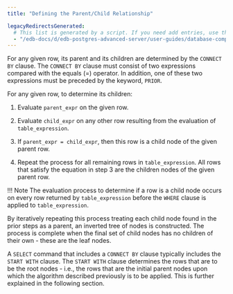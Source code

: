 ```yaml
---
title: "Defining the Parent/Child Relationship"

legacyRedirectsGenerated:
  # This list is generated by a script. If you need add entries, use the `legacyRedirects` key.
  - "/edb-docs/d/edb-postgres-advanced-server/user-guides/database-compatibility-for-oracle-developers-guide/13/defining_the_parent_child_relationship.html"
---
```


<div id="defining_the_parent_child_relationship" class="registered_link"></div>

For any given row, its parent and its children are determined by the `CONNECT BY` clause. The `CONNECT BY` clause must consist of two expressions compared with the equals (=) operator. In addition, one of these two expressions must be preceded by the keyword, `PRIOR`.

For any given row, to determine its children:

1.  Evaluate `parent_expr` on the given row.

2.  Evaluate `child_expr` on any other row resulting from the evaluation of `table_expression`.

3.  If `parent_expr = child_expr`, then this row is a child node of the given parent row.

4.  Repeat the process for all remaining rows in `table_expression`. All rows that satisfy the equation in step 3 are the children nodes of the given parent row.

!!! Note
    The evaluation process to determine if a row is a child node occurs on every row returned by `table_expression` before the `WHERE` clause is applied to `table_expression`.

By iteratively repeating this process treating each child node found in the prior steps as a parent, an inverted tree of nodes is constructed. The process is complete when the final set of child nodes has no children of their own - these are the leaf nodes.

A `SELECT` command that includes a `CONNECT BY` clause typically includes the `START WITH` clause. The `START WITH` clause determines the rows that are to be the root nodes - i.e., the rows that are the initial parent nodes upon which the algorithm described previously is to be applied. This is further explained in the following section.

